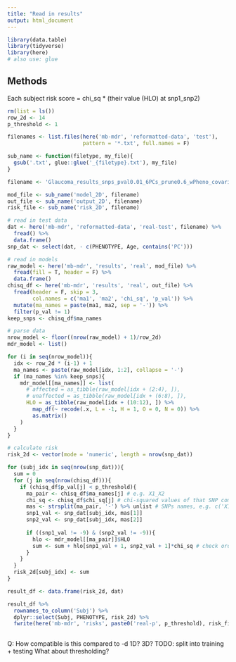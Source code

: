 ```yaml
---
title: "Read in results"
output: html_document
---
```


```r
library(data.table)
library(tidyverse)
library(here)
# also use: glue
```

## Methods
Each subject risk score = chi_sq * (their value (HLO) at snp1_snp2)

```r
rm(list = ls())
row_2d <- 14
p_threshold <- 1

filenames <- list.files(here('mb-mdr', 'reformatted-data', 'test'), 
                        pattern = '*.txt', full.names = F)

sub_name <- function(filetype, my_file){
  gsub('.txt', glue::glue('_{filetype}.txt'), my_file)
}

filename <- 'Glaucoma_results_snps_pval0.01_6PCs_prune0.6_wPheno_covariates.txt'

mod_file <- sub_name('model_2D', filename)
out_file <- sub_name('output_2D', filename)
risk_file <- sub_name('risk_2D', filename)

# read in test data
dat <- here('mb-mdr', 'reformatted-data', 'real-test', filename) %>% 
  fread() %>% 
  data.frame()
snp_dat <- select(dat, - c(PHENOTYPE, Age, contains('PC')))

# read in models
raw_model <- here('mb-mdr', 'results', 'real', mod_file) %>%
  fread(fill = T, header = F) %>%
  data.frame()
chisq_df <- here('mb-mdr', 'results', 'real', out_file) %>%
  fread(header = F, skip = 3, 
        col.names = c('ma1', 'ma2', 'chi_sq', 'p_val')) %>%
  mutate(ma_names = paste(ma1, ma2, sep = '-')) %>% 
  filter(p_val != 1)
keep_snps <- chisq_df$ma_names

# parse data
nrow_model <- floor((nrow(raw_model) + 1)/row_2d)
mdr_model <- list()

for (i in seq(nrow_model)){
  idx <- row_2d * (i-1) + 1
  ma_names <- paste(raw_model[idx, 1:2], collapse = '-')
  if (ma_names %in% keep_snps){
    mdr_model[[ma_names]] <- list(
      # affected = as_tibble(raw_model[idx + (2:4), ]),
      # unaffected = as_tibble(raw_model[idx + (6:8), ]),
      HLO = as_tibble(raw_model[idx + (10:12), ]) %>%
        map_df(~ recode(.x, L = -1, H = 1, O = 0, N = 0)) %>%
        as.matrix()
    )
  }
}


```


```r

# calculate risk
risk_2d <- vector(mode = 'numeric', length = nrow(snp_dat))

for (subj_idx in seq(nrow(snp_dat))){
  sum = 0
  for (j in seq(nrow(chisq_df))){
    if (chisq_df$p_val[j] < p_threshold){
      ma_pair <- chisq_df$ma_names[j] # e.g. X1_X2
      chi_sq <- chisq_df$chi_sq[j] # chi-squared values of that SNP comb
      mas <- strsplit(ma_pair, '-') %>% unlist # SNPs names, e.g. c('X1', 'X2')
      snp1_val <- snp_dat[subj_idx, mas[1]]
      snp2_val <- snp_dat[subj_idx, mas[2]]
      
      if ((snp1_val != -9) & (snp2_val != -9)){ 
        hlo <- mdr_model[[ma_pair]]$HLO
        sum <- sum + hlo[snp1_val + 1, snp2_val + 1]*chi_sq # check order here
      }
    }
  }
  risk_2d[subj_idx] <- sum
}

result_df <- data.frame(risk_2d, dat) 

result_df %>% 
  rownames_to_column('Subj') %>%
  dplyr::select(Subj, PHENOTYPE, risk_2d) %>%
  fwrite(here('mb-mdr', 'risks', paste0('real-p', p_threshold), risk_file))
  
```

Q: How compatible is this compared to -d 1D? 3D?
TODO: split into training + testing
What about thresholding?

